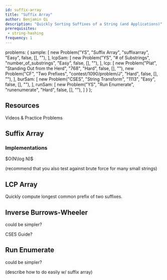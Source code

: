 ```yaml
---
id: suffix-array
title: "Suffix Array"
author: Benjamin Qi
description: "Quickly Sorting Suffixes of a String (and Applications)"
prerequisites:
 - string-hashing
frequency: 1
---
```



  problems: {
    sample: [
      new Problem("YS", "Suffix Array", "suffixarray", "Easy", false, [], ""),
    ],
    lcpSam: [
      new Problem("YS", "# of Substrings", "number_of_substrings", "Easy", false, [], ""),
    ],
    lcp: [
      new Problem("Plat", "Standing Out from the Herd", "768", "Hard", false, [], ""),
      new Problem("CF", "Two Prefixes", "contest/1090/problem/J", "Hard", false, [], ""),
    ],
    burSam: [
      new Problem("CSES", "String Transform", "1113", "Easy", false, [], ""),
    ],
    runSam: [
      new Problem("YS", "Run Enumerate", "runenumerate", "Hard", false, [], ""),
    ]
  }
};

## Resources

<Resources>
  <Resource source="CF" title="Suffix Array" url="edu/course/2/lesson/2" starred>Videos & Practice Problems</Resource>
  <Resource source="cp-algo" title="Suffix Array - Definition & Construction" url="suffix-array.html" starred></Resource>
  <Resource source="CPC" title="11 - Strings (Suffix Array)" url="11_strings"></Resource>
</Resources>

## Suffix Array

<Problems problems={metadata.problems.sample} />

### Implementations

<Resources>
  <Resource source="Benq" title="Suffix Array w/ LCP" url="https://github.com/bqi343/USACO/blob/master/Implementations/content/strings%20(14)/Light/SuffixArray%20(14.4).h">$O(N\log N)$</Resource>
</Resources>

(recommend that you also test against brute force for many small strings)

## LCP Array

<Problems problems={metadata.problems.lcpSam} />

Quickly compute longest common prefix of two suffixes.

<Problems problems={metadata.problems.lcp} />

## Inverse Burrows-Wheeler

<Resources>
  <Resource source="GFG" title="Inverting Burrows-Wheeler Transform" url="inverting-burrows-wheeler-transform">could be simpler?</Resource>
</Resources>

CSES Guide?

<Problems problems={metadata.problems.burSam} />

## Run Enumerate

<Resources>
  <Resource source="cp-algo" title="Finding repetitions" url="main_lorentz.html">could be simpler?</Resource>
</Resources>

(describe how to do easily w/ suffix array)

<Problems problems={metadata.problems.runSam} />

